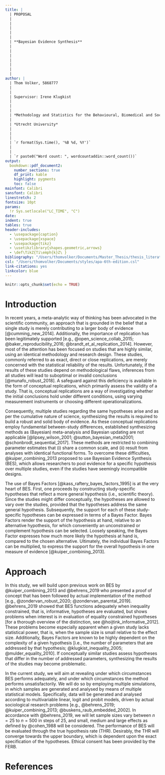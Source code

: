 ```yaml
---
title: |
  | PROPOSAL
  | 
  | 
  |
  |
  |
  | **Bayesian Evidence Synthesis**
  |
  |
  |
  |
  |
  |
  |
author: |
  | Thom Volker, 5868777
  |
  |
  | Supervisor: Irene Klugkist
  |
  |
  |
  | *Methodology and Statistics for the Behavioural, Biomedical and Social Sciences*
  |
  | *Utrecht University*
  |
  |
  |
  | `r format(Sys.time(), '%B %d, %Y')`
  |
  |
  | `r paste0("Word count: ", wordcountaddin::word_count())`
output: 
  bookdown::pdf_document2:
    number_sections: true
    df_print: kable
    highlight: pygments
    toc: false
mainfont: Calibri
sansfont: Calibri
linestretch: 2
fontsize: 10pt
params: 
  !r Sys.setlocale("LC_TIME", "C")
date: 
indent: true
tables: true
header-includes:
  - \usepackage{caption}
  - \usepackage{xspace}
  - \usepackage{tikz}
  - \usetikzlibrary{shapes.geometric,arrows}
  - \def\TikZ{Ti\emph{k}Z\ }
bibliography: "/Users/thomvolker/Documents/Master_Thesis/thesis_literature.bib"
csl: "/Users/thomvolker/Documents/styles/apa-6th-edition.csl"
link-citations: yes
linkcolor: blue
---
```


```r
knitr::opts_chunk$set(echo = TRUE)
```


\newpage

\definecolor{darkgreen}{rgb}{0.0, 0.44, 0.0}

<!--
\noindent
\textcolor{darkgreen}{Ik vraag me af of dit niet een te uitgebreide inleiding voor een proposal is, omdat de limiet maar 750 woorden is. Ik kan dit ook bewaren voor de daadwerkelijke inleiding, en het proposal heel kort inleiding met iets als: onderzoekers maken nou eenmaal bewust en onbewust verschillende keuzes met eenzelfde onderzoeksvraag. Wanneer dit het geval is, is het lastig om het bewijs te aggregeren, omdat meta-analyse hier niet goed toe in staat is. Een alternatieve methode is BES, die gebruikt kan worden om ... }
-->

# Introduction

<!--\textcolor{darkgreen}{Word count is inclusief comments, zonder comments is de word count 479.}-->

In recent years, a meta-analytic way of thinking has been advocated in the scientific community, an approach that is grounded in the belief that a single study is merely contributing to a larger body of evidence [@cumming_new_2014]. Additionally, the importance of replication has been legitimately supported [e.g., @open_science_collab_2015; @baker_reproducibility_2016; @brandt_et_al_replication_2014]. However, most of the attention has been focused on studies that are highly similar, using an identical methodology and research design. These studies, commonly referred to as exact, direct or close replications, are merely concerned with the statistical reliability of the results. Unfortunately, if the results of these studies depend on methodological flaws, inferences from all studies will lead to suboptimal or invalid conclusions [@munafo_robust_2018]. A safeguard against this deficiency is available in the form of conceptual replications, which primarily assess the validity of a study. That is, conceptual replications are a way of investigating whether the initial conclusions hold under different conditions, using varying measurement instruments or choosing different operationalizations. 
 
Consequently, multiple studies regarding the same hypotheses arise and as per the cumulative nature of science, synthesizing the results is required to build a robust and solid body of evidence. As these conceptual replications employ fundamental between-study differences, established synthesizing methods as (Bayesian) meta-analysis and Bayesian updating are not applicable [@lipsey_wilson_2001; @sutton_bayesian_meta2001; @schonbrodt_sequential_2017]. These methods are restricted to combining parameter estimates that (i) share a common scale, and (ii) result from analyses with identical functional forms. To overcome these difficulties, @kuiper_combining_2013 proposed to use Bayesian Evidence Synthesis (BES), which allows researchers to pool evidence for a specific hypothesis over multiple studies, even if the studies have seemingly incompatible designs.

The use of Bayes Factors [@kass_raftery_bayes_factors_1995] is at the very heart of BES. First, one proceeds by constructing study-specific hypotheses that reflect a more general hypothesis (i.e., scientific theory). Since the studies might differ conceptually, the hypotheses are allowed to vary over the studies, provided that the hypotheses address the same general hypothesis. Subsequently, the support for each of these study-specific hypotheses can be expressed in terms of a Bayes Factor. Bayes Factors render the support of the hypothesis at hand, relative to an alternative hypothesis, for which conveniently an unconstrained or complement hypothesis can be selected. Loosely speaking, the Bayes Factor expresses how much more likely the hypothesis at hand is, compared to the chosen alternative. Ultimately, the individual Bayes Factors can be multiplied, to express the support for the overall hypothesis in one measure of evidence [@kuiper_combining_2013].

# Approach

In this study, we will build upon previous work on BES by @kuiper_combining_2013 and @behrens_2019 who presented a proof of concept that has been followed by actual implementation of the method [e.g., @zondervan_robust_2020; @zondervan_parental_2019]. @behrens_2019 showed that BES functions adequately when inequality constrained, that is, informative, hypotheses are evaluated, but shows problems when interest is in evaluation of equality constrained hypotheses [for a thorough overview of the distinction, see @hoijtink_informative_2012]. These problems become especially apparent when a given study lacks statistical power, that is, when the sample size is small relative to the effect size. Additionally, Bayes Factors are known to be highly dependent on the complexity of a given hypothesis [i.e., the number of parameters that are addressed by that hypothesis; @klugkist_inequality_2005; @mulder_equality_2010]. If conceptually similar studies assess hypotheses that differ in the number of addressed parameters, synthesizing the results of the studies may become problematic. 

In the current study, we will aim at revealing under which circumstances BES performs adequately, and under which circumstances the method performs unsatisfactorily. We will do so by employing multiple simulations, in which samples are generated and analysed by means of multiple statistical models. Specifically, data will be generated and analysed according to multivariable linear, logit and probit models, driven by actual sociological research problems [e.g., @behrens_2019; @kuiper_combining_2013; @buskens_raub_embedded_2002]. In accordance with @behrens_2019, we will let sample sizes vary between $n = 25$ to $n = 500$ in steps of $25$, and small, medium and large effects as defined by @cohen_1988 will be considered. The performance of BES will be evaluated through the true hypothesis rate (THR). Desirably, the THR will converge towards the upper boundary, which is dependent upon the exact specification of the hypotheses. Ethical consent has been provided by the FERB.

<!--Nevertheless, research concerning the performance of BES has been limited to relatively simple settings, and more extensive studies are required to enhance the applicability of the method.-->

<!--
Although BES has been applied in multiple studies [e.g., @zondervan_robust_2020; @zondervan_parental_2019], research into the performance of the method is still limited. Besides @kuiper_combining_2013, the performance of BES has been investigated by @behrens_2019, who showed that BES tends to perform better when only inequality constrained, that is, informative, hypotheses are considered, as compared to equality constrained hypotheses [for a thorough overview about the distinction, see @hoijtink_informative_2012]. However, both studies predominantly serve as a proof of concept, and more complex simulations should validate and enhance the applicability of the method. \textcolor{darkgreen}{Ik wil niemand beledigen natuurlijk, maar de simulatiesettings daar zijn relatief simpel, en wij willen juist verder de diepte in. Als dit te sterk uitgedrukt is hoor ik het graag.} Namely, Bayes Factors are highly dependent on the complexity of the hypothesis [i.e., the number of parameters that are addressed by the hypothesis; @klugkist_inequality_2005], which may pose yet unaddressed problems when the study-specific hypotheses involve differing numbers of parameters. Additionally, since Bayes Factors are highly dependent on the sample size and effect size, the effect of having, at least, one underpowered study in the set of studies should receive considerable scrutiny. To address these questions, conform the design of @behrens_2019, varying statistical models (Poisson, logit, probit and linear regression), sample sizes ($n = 25, n = 50,~ ..., n = 500$) and effect sizes as defined by @cohen_1988 will be adopted. The performance of BES will be evaluated by means of the True Hypothesis Rate (THR), which quantifies the proportion of times BES is able to identify the correct hypothesis. A THR above the threshold of 0.80 will be seen as convincing evidence. \textcolor{darkgreen}{Mijn mentor vond het belangrijk om ook evaluatiecriteria van tevoren te bepalen. Hoe staan jullie hierin? Ik heb namelijk niet het idee dat het heel gangbaar is om van tevoren een THR te bepalen die gebruikt gaat worden, vrij veel is denk ik afhankelijk van wat de algemene tendens in bepaalde situaties is, en dat is niet per se direct uit te drukken in een THR.} 
-->

<!--

However, when researchers conceptually replicate a study, fundamental differences between the study-designs may occur. Similar between-study discrepancies may occur when researchers unintentionally make different data-analytic choices, a situation that is commonly referred to as the garden of forking paths [@gelman_loken_garden_2014]. Unfortunately, established methods as (Bayesian) meta-analysis and Bayesian sequential updating are inappropriate to pool estimates from incompatible study designs [@lipsey_wilson_2001; @sutton_bayesian_meta2001; @schonbrodt_sequential_2017], due to the requirement that the estimated parameters (i) share a common scale, and (ii) arise from analyses with identical functional forms. . 

In such instances, established methods as (Bayesian) meta-analysis and Bayesian updating are deemed inappropriate, due to the requirements that parameter estimates (i) share a common scale, and (ii) result from analyses with identical functional forms. 

ly, discrepancies between studies may occur when researchers unintentionally
The same difficulties may apply when researchers unintentionally make different data-analytic choices, a situation that is commonly referred to as the garden of forking paths [@gelman_loken_garden_2014]. 
The same holds when researchers unintentionally make different data-analytic choices,   study-designs may be Conceivably, operationalizations of theoretical constructs and consequently the applied methods may vary over the studies when conceptual replications are administered. 

if studies are replicated conceptually. 
However, when studies are replicated conceptually, conceivably operationalizations vary over the studies
However, when studies differ conceptually, as conceptual replications impdifferent statistical modelsestablished methods as (Bayesian) meta-analysis and Bayesian sequential updating are not applicable, due to these methods requiring 

When the studies are highly similar, established methods as (Bayesian) meta-analysis and Bayesian updating can be used to pool the results [@lipsey_wilson_2001; @sutton_bayesian_meta2001; @schonbrodt_sequential_2017]. However, when researchers conceptually replicate an earlier study, fundamental differences between the study-designs may occur. The same holds when researchers unintentionally make different data-analytic choices, a situation that is referred to as the garden of forking paths [@gelman_loken_garden_2014]. Under these circumstances, conventional synthesizing methods do not suffice, because these are restricted to combining parameter estimates that (i) share a common scale, and (ii) result from analyses with identical functional forms. Consequently, @kuiper_combining_2013 proposed to use Bayesian Evidence Synthesis (BES), which allows researchers to pool the evidence for a specific hypothesis over multiple studies, even if the studies have seemingly incompatible designs. 

-->


<!--
Building on these studies, the performance of BES will be addressed in situations where datasets are simulated according to multiple statistical models (e.g., linear, logit, probit or Poisson models). However, the fact that Bayes Factors are highly dependent on the complexity of the hypothesis (i.e., the number of parameters that are addressed within the hypothesis) has been unrecognized
As in previous research, the samples sizes and effect sizes will vary over the simulations, but additionally, careful attention will be paid to scenarios where the number of constraints in the study-specific hypotheses differ. 

multiple statistical models are used to 

 By performing multiple simulations, the current study aims at extending the current state of knowledge in this area. More specifically, the performance of BES will be scrutinized in situations where the number of constraints in the study-specific hypotheses differ. 
-->




<!--
DISCUSSIEPUNTEN VOOR IN VOLLEDIGE INTRO OF DISCUSSIE
- GARDEN OF FORKING PATHS IS OOK EEN REDEN DAT BES NUTTIG IS



<!--The importance of replication in science has been legitimately supported during recent years [e.g., @open_science_collab_2015; @baker_reproducibility_2016; @brandt_et_al_replication_2014]. <!-- {\textcolor{darkgreen}{MISSCHIEN HIER NOG EEN VOORBEELD AAN KOPPELEN, MAAR WORDT MISSCHIEN OOK TE VEEL (AFHANKELIJK VAN HOE DUIDELIJK HET ZONDER VOORBEELD IS)} --> <!--However, most of the attention has been focused on exact, or close replications, that is, replications concerned with the statistical reliability of the results. Unfortunately, if results from any initial study depend on methodological flaws, inferences from exact replications of this study will reproduce these methodological artefacts, leading to suboptimal or invalid conclusions [@munafo_robust_2018]. A solution for this issue is available in the form of conceptual replications, which are merely about the validity of the study. That is, conceptual replications are a way of investigating whether the initial conclusions hold under different conditions, such as a different operationalization of the construct of interest or a different measurement instrument. Also, next to purposefully alter aspects of a certain study as done in conceptual replications, researchers may make different, but justifiable, choices when it comes to analysing the data. This situation, which is also commonly referred to as *the garden of forking paths*, in combination with intentional replication research, leads to the fact that there are often multiple studies assessing the same underlying research question.

Once several studies have been completed, several methods are available to combine the results from all studies into a single measure of evidence with regard to the hypothesis at hand. However, the best-known methods for evidence aggregation, meta-analysis and Bayesian updating, are not appropriate when the goal is to pool the results from studies with different designs or different statistical methods [@lipsey_wilson_2001; ]. 

<!--
Additionally, researcher can analyse a single dataset in a variety of justifiable ways

researchers may also unconsciously use different study designs

\textcolor{darkgreen}{EVENTUEEL AANVULLEN DAT ONDERZOEKERS OOK ONBEWUST VERSCHILLENDE KEUZES KUNNEN MAKEN, DIT KAN OOK WEER PROBLEMEN OPLEVEREN VOOR SAMENVOEGEN RESULTATEN}. 


It is expected that if there actually exists a relevant effect in the population, is should become apparent under a variety of justifiable methods and operationalizations.



\bigskip
\bigskip

Multiple researcher may make a variety of justifiable decisions with regard to the design of a study, all leading to deviating results, a tendency that is commonly referred to as *the garden of forking paths*.


\bigskip
\bigskip



The effects estimated in these replications can be pooled, eventually with other studies with a similar design, by means of meta-analysis or Bayesian sequential updating, so that a researcher is able to obtain a more precise estimate of the population parameter of interest. Although the initiative to directly replicate and/or combine similar studies is commendable, this approach lacks depth


<!--of such replications is commendable


Although this is a commendable initiative, direct replications lack some of the benefits offered by conceptual replications.


have severe shortcomings by themselves, as illustrated by @munafo_robust_2018. Most importantly, the authors stress that if researcher make use of flawed methods or study designs, methodological artefacts could be taken as truth. 


<!--
Although every single properly designed scientific study is a step in the right direction, a single study is also always insufficient

As of today, several methods for aggregating scientific evidence have been proposed. Examples are, but are not limited to, conventional (study-level) meta-analysis, individual-level meta-analysis and Bayesian updating. The advantages of such methods are numerous: (i) they enable researchers to establish effects over different studies, (ii) 

As of today, many methods for aggregating scientific evidence have been proposed. Two well-known examples are meta-analysis and Bayesian sequantial updating. Both methods aim at combining the multiple sources of evidence, either from multiple studies, or from collecting additional data.
-->


# References

\setlength{\parindent}{-0.2in}
\setlength{\leftskip}{0.2in}
\noindent

<div id="refs"></div>

